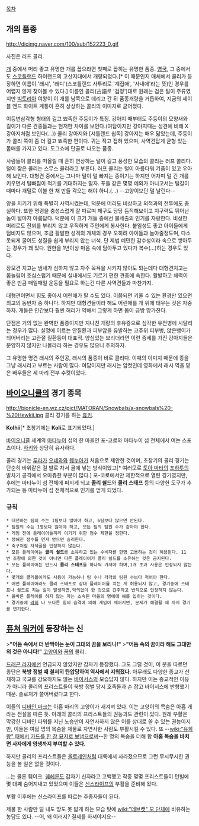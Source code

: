 [[목차]]

== 개의 품종 ==
http://dicimg.naver.com/100/sub/152223_0.gif

사진은 러프 콜리.

[[개]] 중에서 머리 좋고 유명한 개를 꼽으라면 첫째로 꼽히는 유명한 품종. [[영국]], 그 중에서도 [[스코틀랜드]] 하이랜드의 고산지대에서 개량되었다.[* 이 때문인지 매체에서 콜리가 등장하면 이름이 '래시', '래디'(스코틀랜드 사투리로 '계집애', '사내애'라는 뜻)인 경우를 어렵지 않게 찾아볼 수 있다.] 이름인 콜리(古語로 '검정')대로 원래는 검은 털이 주류였지만 [[빅토리아]] 여왕이 이 개를 남쪽으로 데리고 간 뒤 품종개량을 거듭하여, 지금의 세이블 앤드 화이트 계통이 흔히 상상하는 콜리의 이미지로 굳어졌다.

이등변삼각형 형태의 길고 뾰족한 주둥이가 특징. 강아지 때부터도 주둥이의 모양새와 길이가 다른 견종들과는 현저한 차이를 보인다.(여담이지만 강아지때는 성견에 비해 X강아지처럼 보인다(…)) 콜리 강아지와 [셔틀랜드 쉽독] 강아지는 매우 닮았는데, 주둥이가 콜리 쪽이 좀 더 길고 뾰족한 편이다. 귀는 작고 접혀 있으며, 사역견답게 균형 있는 몸매를 가지고 있다. 도그쇼에 단골로 나오는 품종.

사람들이 콜리를 떠올릴 때 흔히 연상하는 털이 길고 풍성한 모습의 콜리는 러프 콜리다. 털이 짧은 콜리는 스무스 콜리라고 부른다. 러프 콜리는 털이 아름다워 기품이 있고 우아해 보인다. 대형견 중에서는 그나마 털이 덜 빠지는 종이기는 하지만 어차피 털 긴 개를 키우면서 털빠짐이 적기를 기대하지는 말자. 푸들 같은 몇몇 예외가 아니고서는 털갈이 때마다 개털로 이불 한 채 만들 각오는 해야 하니.(…) --고양이보단 덜 날린다--

양을 지키기 위해 특별히 사역시켰는데, 덕분에 머리도 비상하고 외적과의 전투에도 충실하다. 또한 명령을 충성스럽게 잘 따르며 체구도 당당 듬직해보이고 지구력도 뛰어난 놈이 털마저 아름답다. 덕분에 이 크기 개들 중에선 불세출의 인기를 자랑한다.
비상한 머리로도 잔꾀를 부리지 않고 우직하게 주인에게 봉사한다. 붙임성도 좋고 아이들에게 덤비지도 않으며, 조금 활발한 성격의 개체의 경우 오히려 아이들과 놀아줄정도며, 다소 못되게 굴어도 성질을 쉽게 부리지 않는 녀석. 단 제법 예민한 감수성이라 속으로 쌓아두는 경우가 꽤 있다. 원한을 1년이상 마음 속에 담아두고 있다가 복수(…)하는 경우도 있다. 

장모견 치고는 냄새가 심하지 않고 자주 목욕을 시키지 않아도 되는데다 대형견치고는 몸놀림이 조심스럽기 때문에 실내에서도 기르기 편한 견종에 속한다. 활발하고 체력이 좋은 만큼 매일매일 운동을 필요로 하는건 다른 사역견들과 마찬가지.  

대형견이면서 힘도 좋아서 어린애가 탈 수도 있다. 이쯤되면 키울 수 있는 환경만 있으면 최고의 동반자 중 하나다. 하지만 대형견들이라 해도 어린애를 개 위에 태우는 것은 자중하자. 개들은 인간보다 훨씬 허리가 약해서 그렇게 하면 몸이 금방 망가진다.

단점은 거의 없는 완벽한 품종이지만 지나친 개량의 후유증으로 심각한 유전병에 시달리는 경우가 많다. 실명에 이르는 안질환과 피부암을 유발하는 코주위 피부병, 앉은뱅이가 되어버리는 고관절 질환등이 대표적. 양심있는 브리더라면 이런 증세를 가진 강아지들은 분양하지 않지만 나몰라라 하는 경우도 많으니 주의하자. 

그 유명한 명견 래시의 주인공, 래시의 품종이 바로 콜리다. 이때의 이미지 때문에 종을 그냥 래시라고 부르는 사람이 많다.
여담이지만 래시는 암컷인데 영화에서 래시 역을 맡은 배우들은 세 마리 전부 수컷이었다.

== [[바이오니클]]의 경기 종목 ==
http://bionicle-en.wz.cz/pict/MATORAN/Snowbals/a-snowbals%20-%20Hewkii.jpg
콜리 경기를 하는 [[휴키]].

'''Kolhii '''[* 초창기에는 '''Koli'''로 표기되었다.]

[[바이오니클]] 세계의 [[마타누이]] 섬의 한 마을인 포-코로와 마타누이 섬 전체에서 여는 스포츠이다. [[하키]]와 상당히 유사하다. 

콜리 경기는 [[투라가]] [[오네와]]와 [[웨누아]]가 처음으로 제안한 것이며, 초창기의 콜리 경기는 단순히 바위같은 걸 발로 차서 골에 넣는 방식이었고[* 여러모로 [[토아 마타]]의 [[포하투]]의 발차기 공격에서 오마쥬한 부분이 많다.] 포-코로에서만 제한적으로 열린 경기였지만, 후에는 마타누이 섬 전체에 퍼지게 되고 '''콜리 쉴드'''와 '''콜리 스태프''' 등의 다양한 도구가 추가되는 등 마타누이 섬 전체적으로 인기를 얻게 되었다.

=== 규칙 ===
 * 대전하는 팀의 수는 1팀보다 많아야 하고, 6팀보다 많으면 안된다.
 * 팀원의 수는 1명보다 많아야 하고, 모든 팀의 팀원 수가 같아야 한다.
 * 게임 전에 플레이어들끼리 이기기 위한 점수 제한을 정한다.
 * 정해진 점수를 먼저 얻으면 승리한다.
 * 축구처럼 자책골을 인정하지 않는다.
 * 모든 플레이어는 '''콜리 쉴드'''를 소유하고 있는 수비자를 한명 고용하는 것이 허용된다. 11번 조항에 의한 것이 아니면 다른 플레이어가 콜리 쉴드를 소유하는 것은 금지된다.
 * 모든 플레이어는 반드시 '''콜리 스태프'''를 하나씩 가져야 하며,1개 초과 사용은 인정되지 않는다.
 * 몇개의 콜리볼이라도 사용이 가능하나 팀 수나 각각의 팀원 수보다 적어야 한다.
 * 어떤 플레이어라도 콜리 스태프로 상대 플레이어를 치는 게 허용되지 않고, 경기중에 스태프나 쉴드로 치는 일이 발생하면,악의없이 한 것으로 간주하고 반칙으로 인정하지 않는다.
 * 올바른 플레이를 하지 않는 자는 소속된 마을의 명예에 해를 입히는 것이다.
 * 경기중에 [[라히]] 나 또다른 힘의 습격에 의해 게임이 깨어지면, 문제가 해결될 때 까지 경기를 연기한다.

== [[퓨쳐 워커]]에 등장하는 신 ==
>'''"어둠 속에서 더 반짝이는 눈이 그대의 꿈을 보리니!"'''
>'''"어둠 속의 꿈이라 해도 그대만의 것은 아니다!"'''
[[고양이]]와 [[꿈]]의 콜리. 

[[드래곤 라자]]에선 언급되지 않았지만 갑자기 등장했다.
그도 그럴 것이, 이 분을 따르던 종단은 '''북방 정벌 때 철저히 탄압당하여 역사에서 지워졌다.''' 아무래도 다양한 종교가 산재하고 국교를 강요하지도 않는 [[바이서스]]의 모습답지 않다. 하지만 이는 종교적인 이유가 아니라 콜리의 프리스트들이 북방 정벌 당시 호족들과 손 잡고 바이서스에 반항했기 때문. 솔로처가 쓸어버렸다고 한다.

이들의 [[디바인 마크]]는 아홉 마리의 고양이가 새겨져 있다. 이는 고양이의 목숨은 아홉 개라는 전설을 따른 듯. 아래의 콜리의 프리스트들의 권능과도 관련이 있다.
원래 부활은 막강한 디바인 파워를 지닌 노승만이 자연사하지 않은 이를 상대로 쓸 수 있는 권능이지만, 이들은 여덟 명의 목숨을 제물로 자연사한 사람도 부활시킬 수 있다. 또 --[[wiki:"유희왕" 패에서 카드를 한 장 묘지로 보냄으로써]]--한 명의 목숨을 더해 합 '''아홉 목숨을 바치면 사자에게 영생까지 부여할 수 있다.'''

하지만 콜리의 프리스트들은 [[올로레인]]처럼 대륙에서 사라졌으므로 그런 무시무시한 권능을 볼 일은 없을 것이다.


...는 물론 훼이크. [[궤헤른]]도 갑자기 신자라고 고백했고 작중 몇몇 프리스트들이 턴빌에 몇 대째 숨어지내고 있었으며 이들은 [[신스라이프]]의 부활을 준비해 왔다.

부활 이후에는 신스라이프를 따르는 추종자들이 된다.

제물 한 사람만 덜 내도 땅도 못 밟게 하는 모습 탓에 [[wiki:"데브캣" 모 단체]]에 비유하는 농담도 있다. --어, 왜 이러지? 결제를 하셔야지요--
